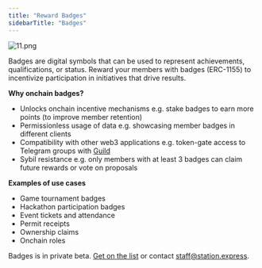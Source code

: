 ```yaml
---
title: "Reward Badges"
sidebarTitle: "Badges"
---
```


![11.png](https://s3-us-west-2.amazonaws.com/secure.notion-static.com/2bb0f54d-950a-4289-b647-d42ecd1c1677/11.png)

Badges are digital symbols that can be used to represent achievements, qualifications, or status. Reward your members with badges (ERC-1155) to incentivize participation in initiatives that drive results.

**Why onchain badges?**

- Unlocks onchain incentive mechanisms e.g. stake badges to earn more points (to improve member retention)
- Permissionless usage of data e.g. showcasing member badges in different clients
- Compatibility with other web3 applications e.g. token-gate access to Telegram groups with [Guild](https://guild.xyz/explorer)
- Sybil resistance e.g. only members with at least 3 badges can claim future rewards or vote on proposals

**Examples of use cases**

- Game tournament badges
- Hackathon participation badges
- Event tickets and attendance
- Permit receipts
- Ownership claims
- Onchain roles

Badges is in private beta. [Get on the list](https://6vdcjqzyfj3.typeform.com/to/x3xer1Rs) or contact staff@station.express.
